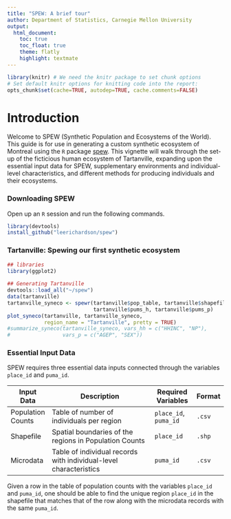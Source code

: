 ```yaml
---
title: "SPEW: A brief tour"
author: Department of Statistics, Carnegie Mellon University
output:
  html_document:
    toc: true
    toc_float: true
    theme: flatly
    highlight: textmate
---
```


```r
library(knitr) # We need the knitr package to set chunk options
# Set default knitr options for knitting code into the report:
opts_chunk$set(cache=TRUE, autodep=TRUE, cache.comments=FALSE)
```	

#	Introduction
Welcome to SPEW (Synthetic Population and Ecosystems of the World).  This guide is for use in generating a custom synthetic ecosystem of Montreal using the `R` package [spew](https://github.com/leerichardson/spew).  This vignette will walk through the set-up of the ficticious human ecosystem of Tartanville, expanding upon the essential input data for SPEW, supplementary environments and individual-level characteristics, and different methods for producing individuals and their ecosystems.


### Downloading SPEW	
Open up an `R` session and run the following commands.


          
```r
library(devtools)
install_github("leerichardson/spew")
```

###	Tartanville:  Spewing our first synthetic ecosystem		
		
```r
## libraries
library(ggplot2)   
	
## Generating Tartanville
devtools::load_all("~/spew")
data(tartanville)
tartanville_syneco <- spewr(tartanville$pop_table, tartanville$shapefile,
                            tartanville$pums_h, tartanville$pums_p)
plot_syneco(tartanville, tartanville_syneco,
            region_name = "Tartanville", pretty = TRUE)
#summarize_syneco(tartanville_syneco, vars_hh = c("HHINC", "NP"),
#                 vars_p = c("AGEP", "SEX"))

```

### Essential Input Data

SPEW requires three essential data inputs connected through the variables `place_id` and `puma_id`.

| Input Data        | Description                                                    | Required Variables    | Format |
|-------------------|----------------------------------------------------------------|-----------------------|--------|
| Population Counts | Table of number of individuals per region                      | `place_id`, `puma_id` | `.csv` |
| Shapefile         | Spatial boundaries of the regions in Population Counts         | `place_id`            | `.shp` |
| Microdata         | Table of individual records with individual-level characteristics | `puma_id`             | `.csv` |

Given a row in the table of population counts with the variables `place_id` and `puma_id`, one should be able to find the unique region `place_id` in the shapefile that matches that of the row along with the microdata records with the same `puma_id`.
	

